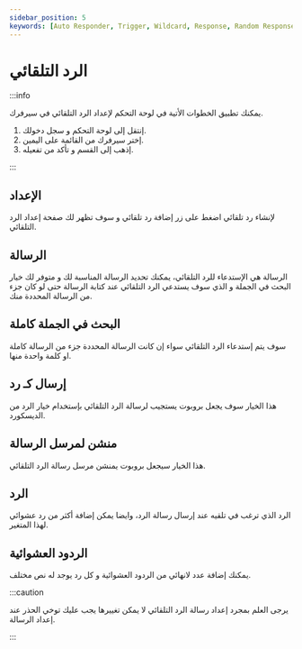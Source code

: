 ```yaml
---
sidebar_position: 5
keywords: [Auto Responder, Trigger, Wildcard, Response, Random Responses] 
---
```


# الرد التلقائي

:::info

يمكنك تطبيق الخطوات الأتية في لوحة التحكم لإعداد الرد التلقائي في سيرفرك. 

1. إنتقل إلى لوحة التحكم و سجل دخولك. 
2. إختر سيرفرك من القائمة على اليمين.
3. إذهب إلى القسم و تأكد من تفعيله.

:::

## الإعداد
 
لإنشاء رد تلقائي اضغط على زر إضافة رد تلقائي و سوف تظهر لك صفحة إعداد الرد التلقائي.

## الرسالة

الرسالة هي الإستدعاء للرد التلقائي، يمكنك تحديد الرسالة المناسبة لك و متوفر لك خيار البحث في الجملة و الذي سوف يستدعي الرد التلقائي عند كتابة الرسالة حتى لو كان جزء من الرسالة المحددة منك.

## البحث في الجملة كاملة

سوف يتم إستدعاء الرد التلقائي سواء إن كانت الرسالة المحددة جزء من الرسالة كاملة او كلمة واحدة منها.

## إرسال كـ رد

هذا الخيار سوف يجعل بروبوت يستجيب لرسالة الرد التلقائي بإستخدام خيار الرد من الديسكورد.

## منشن لمرسل الرسالة

هذا الخيار سيجعل بروبوت يمنشن مرسل رسالة الرد التلقائي.

## الرد

الرد الذي ترغب في تلقيه عند إرسال رسالة الرد، وايضا يمكن إضافة أكثر من رد عشوائي لهذا المتغير.

## الردود العشوائية

يمكنك إضافة عدد لانهائي من الردود العشوائية و كل رد يوجد له نص مختلف.

:::caution

يرجى العلم بمجرد إعداد رسالة الرد التلقائي لا يمكن تغييرها يجب عليك توخي الحذر عند إعداد الرسالة.

:::

